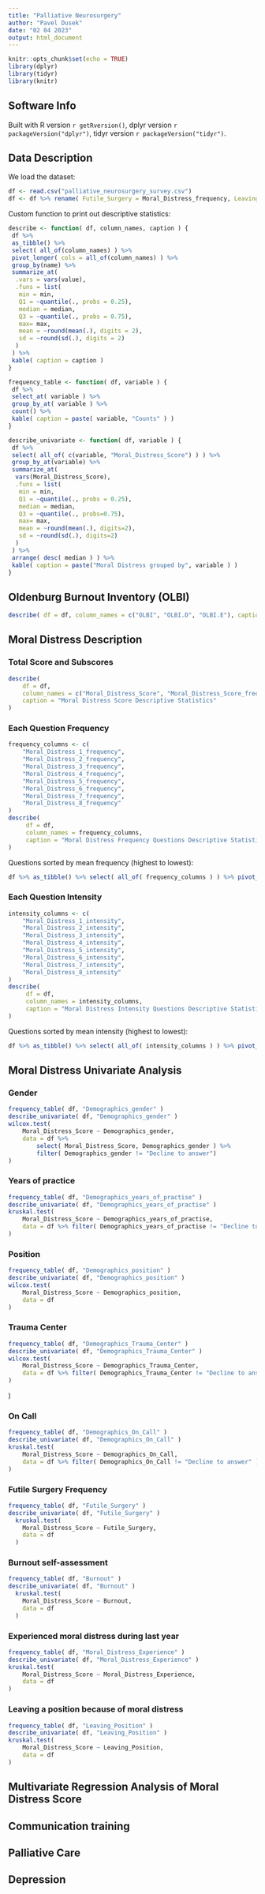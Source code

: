 ---
title: "Palliative Neurosurgery"
author: "Pavel Dusek"
date: "02 04 2023"
output: html_document
---

```{r setup, include=FALSE}
knitr::opts_chunk$set(echo = TRUE)
library(dplyr)
library(tidyr)
library(knitr)
```

## Software Info
Built with R version `r getRversion()`, dplyr version `r packageVersion("dplyr")`, tidyr version `r packageVersion("tidyr")`.

## Data Description
We load the dataset:
```{r}
df <- read.csv("palliative_neurosurgery_survey.csv")
df <- df %>% rename( Futile_Surgery = Moral_Distress_frequency, Leaving_Position = Moral_Distress_Futile_surgery )
```

Custom function to print out descriptive statistics:
```{r}
describe <- function( df, column_names, caption ) {
 df %>%
 as_tibble() %>%
 select( all_of(column_names) ) %>%
 pivot_longer( cols = all_of(column_names) ) %>%
 group_by(name) %>%
 summarize_at(
  .vars = vars(value),
  .funs = list(
   min = min,
   Q1 = ~quantile(., probs = 0.25),
   median = median,
   Q3 = ~quantile(., probs = 0.75),
   max= max,
   mean = ~round(mean(.), digits = 2),
   sd = ~round(sd(.), digits = 2)
  )
 ) %>%
 kable( caption = caption )
}

frequency_table <- function( df, variable ) {
 df %>%
 select_at( variable ) %>%
 group_by_at( variable ) %>%
 count() %>%
 kable( caption = paste( variable, "Counts" ) )
}

describe_univariate <- function( df, variable ) {
 df %>%
 select( all_of( c(variable, "Moral_Distress_Score") ) ) %>%
 group_by_at(variable) %>%
 summarize_at(
  vars(Moral_Distress_Score),
  .funs = list(
   min = min,
   Q1 = ~quantile(., probs = 0.25),
   median = median,
   Q3 = ~quantile(., probs=0.75),
   max= max,
   mean = ~round(mean(.), digits=2),
   sd = ~round(sd(.), digits=2)
  )
 ) %>%
 arrange( desc( median ) ) %>%
 kable( caption = paste("Moral Distress grouped by", variable ) )
}
```

## Oldenburg Burnout Inventory (OLBI)
```{r}
describe( df = df, column_names = c("OLBI", "OLBI.D", "OLBI.E"), caption = "OLBI Descriptive Statistics" )
```

## Moral Distress Description
### Total Score and Subscores
```{r}
describe(
	df = df,
	column_names = c("Moral_Distress_Score", "Moral_Distress_Score_frequency", "Moral_Distress_Score_intensity"), 
	caption = "Moral Distress Score Descriptive Statistics"
)
```
### Each Question Frequency
```{r}
frequency_columns <- c(
	"Moral_Distress_1_frequency",
	"Moral_Distress_2_frequency",
	"Moral_Distress_3_frequency",
	"Moral_Distress_4_frequency",
	"Moral_Distress_5_frequency",
	"Moral_Distress_6_frequency",
	"Moral_Distress_7_frequency",
	"Moral_Distress_8_frequency"
)
describe(
	 df = df,
	 column_names = frequency_columns,
	 caption = "Moral Distress Frequency Questions Descriptive Statistics"
)
```
Questions sorted by mean frequency (highest to lowest):
```{r}
df %>% as_tibble() %>% select( all_of( frequency_columns ) ) %>% pivot_longer( all_of(frequency_columns) ) %>% group_by( name ) %>% summarize( mean = mean(value) ) %>% arrange( desc(mean) ) %>% select( name )
```

### Each Question Intensity
```{r}
intensity_columns <- c(
	"Moral_Distress_1_intensity",
	"Moral_Distress_2_intensity",
	"Moral_Distress_3_intensity",
	"Moral_Distress_4_intensity",
	"Moral_Distress_5_intensity",
	"Moral_Distress_6_intensity",
	"Moral_Distress_7_intensity",
	"Moral_Distress_8_intensity"
)
describe(
	 df = df,
	 column_names = intensity_columns,
	 caption = "Moral Distress Intensity Questions Descriptive Statistics"
)
```
Questions sorted by mean intensity (highest to lowest):
```{r}
df %>% as_tibble() %>% select( all_of( intensity_columns ) ) %>% pivot_longer( all_of(intensity_columns) ) %>% group_by( name ) %>% summarize( mean = mean(value) ) %>% arrange( desc(mean) ) %>% select( name )
```

## Moral Distress Univariate Analysis
### Gender
```{r}
frequency_table( df, "Demographics_gender" )
describe_univariate( df, "Demographics_gender" )
wilcox.test(
	Moral_Distress_Score ~ Demographics_gender,
	data = df %>%
		select( Moral_Distress_Score, Demographics_gender ) %>%
		filter( Demographics_gender != "Decline to answer")
)
```

### Years of practice
```{r}
frequency_table( df, "Demographics_years_of_practise" )
describe_univariate( df, "Demographics_years_of_practise" )
kruskal.test(
	Moral_Distress_Score ~ Demographics_years_of_practise,
	data = df %>% filter( Demographics_years_of_practise != "Decline to answer" )
)
```

### Position
```{r}
frequency_table( df, "Demographics_position" )
describe_univariate( df, "Demographics_position" )
wilcox.test(
	Moral_Distress_Score ~ Demographics_position,
	data = df
)
```

### Trauma Center
```{r}
frequency_table( df, "Demographics_Trauma_Center" )
describe_univariate( df, "Demographics_Trauma_Center" )
wilcox.test(
    Moral_Distress_Score ~ Demographics_Trauma_Center,
    data = df %>% filter( Demographics_Trauma_Center != "Decline to answer" )
)
```
)

### On Call
```{r}
frequency_table( df, "Demographics_On_Call" )
describe_univariate( df, "Demographics_On_Call" )
kruskal.test(
    Moral_Distress_Score ~ Demographics_On_Call,
    data = df %>% filter( Demographics_On_Call != "Decline to answer" )
)
```

### Futile Surgery Frequency
```{r}
frequency_table( df, "Futile_Surgery" )
describe_univariate( df, "Futile_Surgery" )
  kruskal.test(
    Moral_Distress_Score ~ Futile_Surgery,
    data = df
  )
```

### Burnout self-assessment
```{r}
frequency_table( df, "Burnout" )
describe_univariate( df, "Burnout" )
  kruskal.test(
    Moral_Distress_Score ~ Burnout,
    data = df
  )
```

### Experienced moral distress during last year
```{r}
frequency_table( df, "Moral_Distress_Experience" )
describe_univariate( df, "Moral_Distress_Experience" )
kruskal.test(
	Moral_Distress_Score ~ Moral_Distress_Experience,
	data = df
)
```

### Leaving a position because of moral distress
```{r}
frequency_table( df, "Leaving_Position" )
describe_univariate( df, "Leaving_Position" )
kruskal.test(
	Moral_Distress_Score ~ Leaving_Position,
	data = df
)
```

## Multivariate Regression Analysis of Moral Distress Score

## Communication training

## Palliative Care

## Depression

